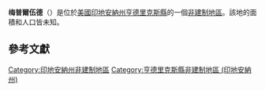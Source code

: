 {{noteTA
|G1=USState
|G2=地名
|G3=Unit
}}
{{Infobox settlement
|official_name            = 梅普爾伍德
|native_name = Maplewood
|settlement_type          = [[非建制地區|非建制地區]]
|image_skyline            = 
|imagesize                = 
|pushpin_map              = USA Indiana
|pushpin_label            = 梅普爾伍德
|pushpin_label_position   = top
|pushpin_map_caption      = 梅普爾伍德在印地安納州的位置
|subdivision_type         = [[世界政區索引|國家]]
|subdivision_type1        = [[美国州份|州份]]
|subdivision_type2        = [[印地安納州行政区划|縣]]
|subdivision_name         = [[美国|美国]]
|subdivision_name1        = [[印地安納州|印地安納州]]
|subdivision_name2        = [[亨德里克斯縣_(印地安納州)|亨德里克斯縣]]
|elevation_ft             = 945
|elevation_m              = 288
|area_total_km2           = 
|area_total_sq_mi         = 
|area_land_km2            = 
|area_land_sq_mi          = 
|area_water_km2           = 
|area_water_sq_mi         = 
|population_as_of         = 2010
|population_footnotes     = 
|population_total         = 
|population_metro         = 
|population_density_km2   = auto
|population_density_sq_mi = auto
|timezone                 = [[北美东部时区|北美东部时区]]
|utc_offset               = -5
|coordinates              = {{coord|39|50|04|N|86|30|19|W|display=inline,title}}
| coor_pinpoint           = 
| coordinates_footnotes   = 
|timezone_DST             = EDT
|utc_offset_DST           = -4
|postal_code_type         = [[美國郵區編號|郵區編號]]
|postal_code              = 46167
|area_code                = {{link-en|电话区号317|Area code 317|317}}
|blank_name = [[地名信息系统|GNIS ID]]
|blank_info = 438584<ref name="GNIS">{{cite gnis|438584|Maplewood}}</ref>
}}
'''梅普爾伍德'''（{{lang-en|Maplewood}}）是位於[[美國|美國]][[印地安納州|印地安納州]][[亨德里克斯縣_(印地安納州)|亨德里克斯縣]]的一個[[非建制地區|非建制地區]]。該地的面積和人口皆未知。

== 參考文獻 ==
{{reflist}}

{{亨德里克斯縣 (印地安納州)}}

{{DEFAULTSORT:Maplewood}}
[[Category:印地安納州非建制地區|Category:印地安納州非建制地區]]
[[Category:亨德里克斯縣非建制地區_(印地安納州)|Category:亨德里克斯縣非建制地區 (印地安納州)]]

{{Indiana-geo-stub}}